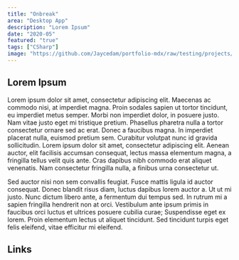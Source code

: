 ```yaml
---
title: "Onbreak"
area: "Desktop App"
description: "Lorem Ipsum"
date: "2020-05"
featured: "true"
tags: ["CSharp"]
image: "https://github.com/Jaycedam/portfolio-mdx/raw/testing/projects/images/onbreak/preview.webp"
---
```


## Lorem Ipsum

Lorem ipsum dolor sit amet, consectetur adipiscing elit. Maecenas ac commodo nisi, at imperdiet magna. Proin sodales sapien ut tortor tincidunt, eu imperdiet metus semper. Morbi non imperdiet dolor, in posuere justo. Nam vitae justo eget mi tristique pretium. Phasellus pharetra nulla a tortor consectetur ornare sed ac erat. Donec a faucibus magna. In imperdiet placerat nulla, euismod pretium sem. Curabitur volutpat nunc id gravida sollicitudin. Lorem ipsum dolor sit amet, consectetur adipiscing elit. Aenean auctor, elit facilisis accumsan consequat, lectus massa elementum magna, a fringilla tellus velit quis ante. Cras dapibus nibh commodo erat aliquet venenatis. Nam consectetur fringilla nulla, a finibus urna consectetur ut.

Sed auctor nisi non sem convallis feugiat. Fusce mattis ligula id auctor consequat. Donec blandit risus diam, luctus dapibus lorem auctor a. Ut ut mi justo. Nunc dictum libero ante, a fermentum dui tempus sed. In rutrum mi a sapien fringilla hendrerit non at orci. Vestibulum ante ipsum primis in faucibus orci luctus et ultrices posuere cubilia curae; Suspendisse eget ex lorem. Proin elementum lectus ut aliquet tincidunt. Sed tincidunt turpis eget felis eleifend, vitae efficitur mi eleifend.

## Links

<LinkButton title="GitHub" href="https://github.com/Jaycedam/OnBreakServices" />
